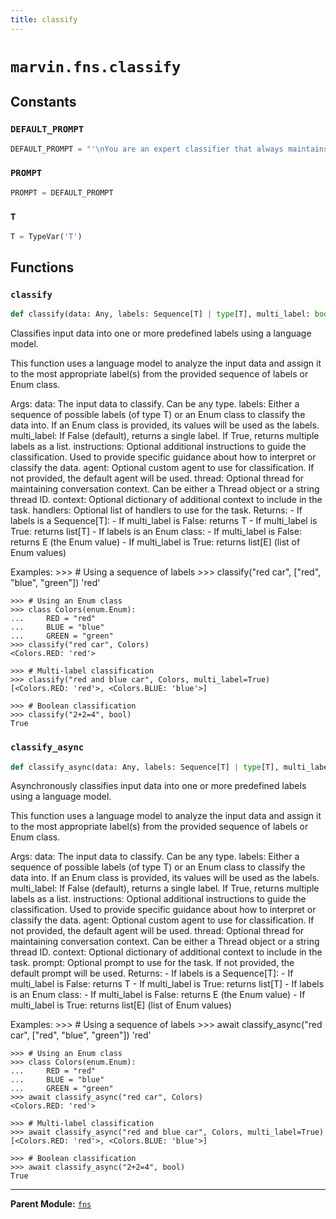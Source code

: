 ```yaml
---
title: classify
---
```


# `marvin.fns.classify`

## Constants

### `DEFAULT_PROMPT`
```python
DEFAULT_PROMPT = "'\nYou are an expert classifier that always maintains as much semantic meaning\nas possible when labeling text. You use inference or deduction whenever\nnecessary to understand missing or omitted data. Classify the provided `data`,\ntext, or information as one of the provided labels. For boolean labels,\nconsider "truthy" or affirmative inputs to be "true".'"
```

### `PROMPT`
```python
PROMPT = DEFAULT_PROMPT
```

### `T`
```python
T = TypeVar('T')
```

## Functions

### `classify`
```python
def classify(data: Any, labels: Sequence[T] | type[T], multi_label: bool = False, instructions: str | None = None, agent: Agent | None = None, thread: Thread | str | None = None, context: dict[str, Any] | None = None, handlers: list[Handler | AsyncHandler] | None = None, prompt: str | None = None) -> T | list[T]
```
Classifies input data into one or more predefined labels using a language model.

This function uses a language model to analyze the input data and assign it to
the most appropriate label(s) from the provided sequence of labels or Enum class.

Args:
    data: The input data to classify. Can be any type.
    labels: Either a sequence of possible labels (of type T) or an Enum class to
        classify the data into. If an Enum class is provided, its values will be
        used as the labels.
    multi_label: If False (default), returns a single label. If True, returns
        multiple labels as a list.
    instructions: Optional additional instructions to guide the classification.
        Used to provide specific guidance about how to interpret or classify
        the data.
    agent: Optional custom agent to use for classification. If not provided,
        the default agent will be used.
    thread: Optional thread for maintaining conversation context. Can be
        either a Thread object or a string thread ID.
    context: Optional dictionary of additional context to include in the task.
    handlers: Optional list of handlers to use for the task.
Returns:
    - If labels is a Sequence[T]:
        - If multi_label is False: returns T
        - If multi_label is True: returns list[T]
    - If labels is an Enum class:
        - If multi_label is False: returns E (the Enum value)
        - If multi_label is True: returns list[E] (list of Enum values)

Examples:
    >>> # Using a sequence of labels
    >>> classify("red car", ["red", "blue", "green"])
    'red'

    >>> # Using an Enum class
    >>> class Colors(enum.Enum):
    ...     RED = "red"
    ...     BLUE = "blue"
    ...     GREEN = "green"
    >>> classify("red car", Colors)
    <Colors.RED: 'red'>

    >>> # Multi-label classification
    >>> classify("red and blue car", Colors, multi_label=True)
    [<Colors.RED: 'red'>, <Colors.BLUE: 'blue'>]

    >>> # Boolean classification
    >>> classify("2+2=4", bool)
    True

### `classify_async`
```python
def classify_async(data: Any, labels: Sequence[T] | type[T], multi_label: bool = False, instructions: str | None = None, agent: Agent | None = None, thread: Thread | str | None = None, context: dict[str, Any] | None = None, handlers: list[Handler | AsyncHandler] | None = None, prompt: str | None = None) -> T | list[T]
```
Asynchronously classifies input data into one or more predefined labels using a language model.

This function uses a language model to analyze the input data and assign it to
the most appropriate label(s) from the provided sequence of labels or Enum class.

Args:
    data: The input data to classify. Can be any type.
    labels: Either a sequence of possible labels (of type T) or an Enum class to
        classify the data into. If an Enum class is provided, its values will be
        used as the labels.
    multi_label: If False (default), returns a single label. If True, returns
        multiple labels as a list.
    instructions: Optional additional instructions to guide the classification.
        Used to provide specific guidance about how to interpret or classify
        the data.
    agent: Optional custom agent to use for classification. If not provided,
        the default agent will be used.
    thread: Optional thread for maintaining conversation context. Can be
        either a Thread object or a string thread ID.
    context: Optional dictionary of additional context to include in the task.
    prompt: Optional prompt to use for the task. If not provided, the default
        prompt will be used.
Returns:
    - If labels is a Sequence[T]:
        - If multi_label is False: returns T
        - If multi_label is True: returns list[T]
    - If labels is an Enum class:
        - If multi_label is False: returns E (the Enum value)
        - If multi_label is True: returns list[E] (list of Enum values)

Examples:
    >>> # Using a sequence of labels
    >>> await classify_async("red car", ["red", "blue", "green"])
    'red'

    >>> # Using an Enum class
    >>> class Colors(enum.Enum):
    ...     RED = "red"
    ...     BLUE = "blue"
    ...     GREEN = "green"
    >>> await classify_async("red car", Colors)
    <Colors.RED: 'red'>

    >>> # Multi-label classification
    >>> await classify_async("red and blue car", Colors, multi_label=True)
    [<Colors.RED: 'red'>, <Colors.BLUE: 'blue'>]

    >>> # Boolean classification
    >>> await classify_async("2+2=4", bool)
    True

---

**Parent Module:** [`fns`](marvin-fns)
